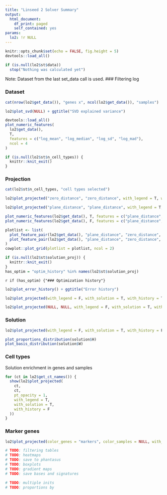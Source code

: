 ```yaml
---
title: "Linseed 2 Solver Summary"
output:
  html_document:
    df_print: paged
    self_contained: yes
params:
  lo2: !r NULL
---
```


<style>
img {
  height: 300px;
  width: auto;
}

h4 {
  margin-top: 20px;
}
</style>

```r
knitr::opts_chunk$set(echo = FALSE, fig.height = 5)
devtools::load_all()
```

```r
if (is.null(lo2$st$data))
  stop("Nothing was calculated yet")
```

Note: Dataset from the last set_data call is used.
### Filtering log

### Dataset
```r
cat(nrow(lo2$get_data()), "genes x", ncol(lo2$get_data()), "samples")
```

```r
lo2$plot_svd(NULL) + ggtitle("SVD explained variance")
```

```r
devtools::load_all()
plot_numeric_features(
  lo2$get_data(),
  T,
  features = c("log_mean", "log_median", "log_sd", "log_mad"),
  ncol = 4
)
```


```r
if (is.null(lo2$st$n_cell_types)) {
  knittr::knit_exit()
}
```

### Projection
```r
cat(lo2$st$n_cell_types, "cell types selected")
```

```r
lo2$plot_projected("zero_distance", "zero_distance", with_legend = T, with_solution = F, with_history = F)
```

```r
lo2$plot_projected("plane_distance", "plane_distance", with_legend = T, with_solution = F, with_history = F)
```

```r
plot_numeric_features(lo2$get_data(), T, features = c("plane_distance", "zero_distance"), ncol = 4, label = "Gene distances", bins = 100)
plot_numeric_features(lo2$get_data(), F, features = c("plane_distance", "zero_distance"), ncol = 4, label = "Sample distances", bins = 30)
```

```r
plotlist <- list(
  plot_feature_pair(lo2$get_data(), "plane_distance", "zero_distance", T, size = 0.1),
  plot_feature_pair(lo2$get_data(), "plane_distance", "zero_distance", F, size = 0.1)
)
cowplot::plot_grid(plotlist = plotlist, ncol = 2)
```


```r
if (is.null(lo2$st$solution_proj)) {
  knittr::knit_exit()
}
has_optim = "optim_history" %in% names(lo2$st$solution_proj)
```

`r if (has_optim) {"### Optimization history"}`

```r
lo2$plot_error_history() + ggtitle("Error history")
```

```r
lo2$plot_projected(with_legend = F, with_solution = T, with_history = T)
```

```r
lo2$plot_projected(NULL, NULL, with_legend = F, with_solution = T, with_history = T)
```


### Solution
```r
lo2$plot_projected(with_legend = F, with_solution = T, with_history = F)
```

```r
plot_proportions_distribution(solution$H)
plot_basis_distribution(solution$W)
```


### Cell types
Solution enrichment in genes and samples
```r
for (ct in lo2$get_ct_names()) {
  show(lo2$plot_projected(
    ct,
    ct,
    pt_opacity = 1,
    with_legend = T,
    with_solution = T,
    with_history = F
  ))
}
```

### Marker genes
```r
lo2$plot_projected(color_genes = "markers", color_samples = NULL, with_solution = T, with_history = F)
```


```r
# TODO: filtering tables
# TODO: heatmaps
# TODO: save to phantasus
# TODO: boxplots
# TODO: gradient maps
# TODO: save bases and signatures

# TODO: multiple inits
# TODO: proportions by 
```

